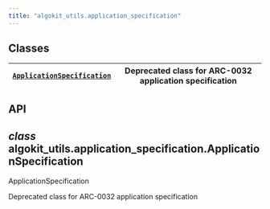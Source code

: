 ```yaml
---
title: "algokit_utils.application_specification"
---
```


<a id="module-algokit_utils.application_specification"></a>

<a id="algokit-utils-application-specification"></a>

<a id="module-contents"></a>

<a id="classes"></a>

## Classes

| [`ApplicationSpecification`](#algokit_utils.application_specification.ApplicationSpecification)   | Deprecated class for ARC-0032 application specification   |
|---------------------------------------------------------------------------------------------------|-----------------------------------------------------------|

<a id="api"></a>

## API

<a id="algokit_utils.application_specification.ApplicationSpecification"></a>

## *class* algokit_utils.application_specification.ApplicationSpecification

ApplicationSpecification

Deprecated class for ARC-0032 application specification

